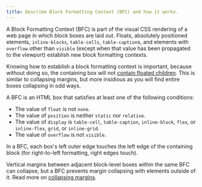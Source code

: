 ```yaml
---
title: Describe Block Formatting Context (BFC) and how it works.
---
```


A Block Formatting Context (BFC) is part of the visual CSS rendering of a web page in which block boxes are laid out. Floats, absolutely positioned elements, `inline-blocks`, `table-cells`, `table-caption`s, and elements with `overflow` other than `visible` (except when that value has been propagated to the viewport) establish new block formatting contexts.

Knowing how to establish a block formatting context is important, because without doing so, the containing box will not [contain floated children](https://developer.mozilla.org/en-US/docs/Web/Guide/CSS/Block_formatting_context#Make_float_content_and_alongside_content_the_same_height). This is similar to collapsing margins, but more insidious as you will find entire boxes collapsing in odd ways.

A BFC is an HTML box that satisfies at least one of the following conditions:

- The value of `float` is not `none`.
- The value of `position` is neither `static` nor `relative`.
- The value of `display` is `table-cell`, `table-caption`, `inline-block`, `flex`, or `inline-flex`, `grid`, or `inline-grid`.
- The value of `overflow` is not `visible`.

In a BFC, each box's left outer edge touches the left edge of the containing block (for right-to-left formatting, right edges touch).

Vertical margins between adjacent block-level boxes within the same BFC can collapse, but a BFC prevents margin collapsing with elements outside of it. Read more on [collapsing margins](https://developer.mozilla.org/en-US/docs/Web/CSS/CSS_Box_Model/Mastering_margin_collapsing).
